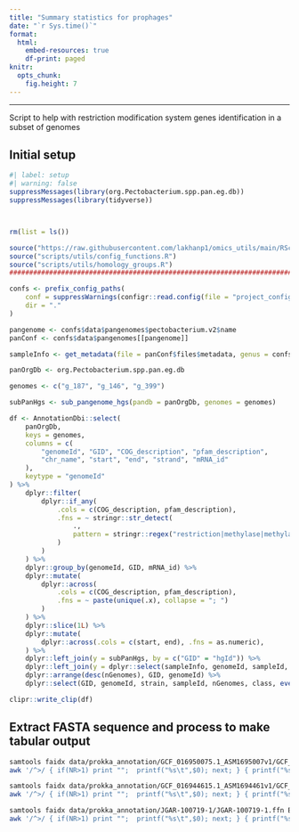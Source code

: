 ```yaml
---
title: "Summary statistics for prophages"
date: "`r Sys.time()`"
format: 
  html: 
    embed-resources: true
    df-print: paged
knitr: 
  opts_chunk:
    fig.height: 7
---
```


***

Script to help with restriction modification system genes identification in a subset of genomes

## Initial setup

```r
#| label: setup
#| warning: false
suppressMessages(library(org.Pectobacterium.spp.pan.eg.db))
suppressMessages(library(tidyverse))



rm(list = ls())

source("https://raw.githubusercontent.com/lakhanp1/omics_utils/main/RScripts/utils.R")
source("scripts/utils/config_functions.R")
source("scripts/utils/homology_groups.R")
################################################################################

confs <- prefix_config_paths(
    conf = suppressWarnings(configr::read.config(file = "project_config.yaml")),
    dir = "."
)

pangenome <- confs$data$pangenomes$pectobacterium.v2$name
panConf <- confs$data$pangenomes[[pangenome]]

sampleInfo <- get_metadata(file = panConf$files$metadata, genus = confs$genus)

panOrgDb <- org.Pectobacterium.spp.pan.eg.db

genomes <- c("g_187", "g_146", "g_399")

subPanHgs <- sub_pangenome_hgs(pandb = panOrgDb, genomes = genomes)

```

```r
df <- AnnotationDbi::select(
    panOrgDb,
    keys = genomes,
    columns = c(
        "genomeId", "GID", "COG_description", "pfam_description",
        "chr_name", "start", "end", "strand", "mRNA_id"
    ),
    keytype = "genomeId"
) %>%
    dplyr::filter(
        dplyr::if_any(
            .cols = c(COG_description, pfam_description),
            .fns = ~ stringr::str_detect(
                .,
                pattern = stringr::regex("restriction|methylase|methylation|methyltransferase", ignore_case = TRUE)
            )
        )
    ) %>%
    dplyr::group_by(genomeId, GID, mRNA_id) %>%
    dplyr::mutate(
        dplyr::across(
            .cols = c(COG_description, pfam_description),
            .fns = ~ paste(unique(.x), collapse = "; ")
        )
    ) %>%
    dplyr::slice(1L) %>%
    dplyr::mutate(
        dplyr::across(.cols = c(start, end), .fns = as.numeric),
    ) %>%
    dplyr::left_join(y = subPanHgs, by = c("GID" = "hgId")) %>%
    dplyr::left_join(y = dplyr::select(sampleInfo, genomeId, sampleId, strain), by = "genomeId") %>%
    dplyr::arrange(desc(nGenomes), GID, genomeId) %>%
    dplyr::select(GID, genomeId, strain, sampleId, nGenomes, class, everything())

clipr::write_clip(df)

```

## Extract FASTA sequence and process to make tabular output

```bash

samtools faidx data/prokka_annotation/GCF_016950075.1_ASM1695007v1/GCF_016950075.1_ASM1695007v1.ffn CEODHIHA_03931 CEODHIHA_03925 CEODHIHA_03878 CEODHIHA_03877 CEODHIHA_03876 CEODHIHA_03875 CEODHIHA_03739 CEODHIHA_03727 CEODHIHA_00728 CEODHIHA_00023 CEODHIHA_00951 CEODHIHA_01083 CEODHIHA_00107 CEODHIHA_00110 CEODHIHA_00191 CEODHIHA_00230 CEODHIHA_04008 CEODHIHA_03196 CEODHIHA_01093 CEODHIHA_01109 CEODHIHA_00087 CEODHIHA_00067 CEODHIHA_01382 CEODHIHA_03066 CEODHIHA_03030 CEODHIHA_03008 CEODHIHA_02992 CEODHIHA_02911 CEODHIHA_02855 CEODHIHA_02784 CEODHIHA_02757 CEODHIHA_02750 CEODHIHA_02657 CEODHIHA_02420 CEODHIHA_02349 CEODHIHA_02309 CEODHIHA_02168 CEODHIHA_02141 CEODHIHA_02139 CEODHIHA_02138 CEODHIHA_02135 CEODHIHA_02112 CEODHIHA_00247 CEODHIHA_00251 CEODHIHA_00263 CEODHIHA_00294 CEODHIHA_00348 CEODHIHA_00472 CEODHIHA_00498 CEODHIHA_00535 CEODHIHA_00567 CEODHIHA_00595 CEODHIHA_00664 CEODHIHA_02025 CEODHIHA_01877 CEODHIHA_01858 CEODHIHA_01846 CEODHIHA_01795 CEODHIHA_01759 CEODHIHA_00873 CEODHIHA_00774 CEODHIHA_00765 CEODHIHA_00683 CEODHIHA_01443 CEODHIHA_01510 CEODHIHA_01323 CEODHIHA_01151 CEODHIHA_03208 CEODHIHA_03374 CEODHIHA_03383 CEODHIHA_04278 CEODHIHA_04132 CEODHIHA_04133 CEODHIHA_03076 CEODHIHA_03914 CEODHIHA_00146 CEODHIHA_02070 CEODHIHA_03109 CEODHIHA_04095 CEODHIHA_01555 CEODHIHA_04176 CEODHIHA_02690 CEODHIHA_04086 CEODHIHA_01730 CEODHIHA_01731 CEODHIHA_01732 CEODHIHA_03095 |
awk '/^>/ { if(NR>1) print "";  printf("%s\t",$0); next; } { printf("%s",$0);}  END {printf("\n");}' > temp/seq.fasta

samtools faidx data/prokka_annotation/GCF_016944615.1_ASM1694461v1/GCF_016944615.1_ASM1694461v1.ffn MCIDMLNJ_02851 MCIDMLNJ_02857 MCIDMLNJ_02905 MCIDMLNJ_02906 MCIDMLNJ_02907 MCIDMLNJ_02908 MCIDMLNJ_03049 MCIDMLNJ_03061 MCIDMLNJ_03826 MCIDMLNJ_03096 MCIDMLNJ_04496 MCIDMLNJ_04345 MCIDMLNJ_03179 MCIDMLNJ_03183 MCIDMLNJ_03265 MCIDMLNJ_03310 MCIDMLNJ_02773 MCIDMLNJ_01976 MCIDMLNJ_04333 MCIDMLNJ_04317 MCIDMLNJ_03159 MCIDMLNJ_03139 MCIDMLNJ_04029 MCIDMLNJ_01905 MCIDMLNJ_01870 MCIDMLNJ_01848 MCIDMLNJ_01832 MCIDMLNJ_01751 MCIDMLNJ_01688 MCIDMLNJ_01625 MCIDMLNJ_01598 MCIDMLNJ_01592 MCIDMLNJ_01462 MCIDMLNJ_01227 MCIDMLNJ_01156 MCIDMLNJ_01116 MCIDMLNJ_00975 MCIDMLNJ_00948 MCIDMLNJ_00946 MCIDMLNJ_00945 MCIDMLNJ_00942 MCIDMLNJ_00919 MCIDMLNJ_03327 MCIDMLNJ_03331 MCIDMLNJ_03343 MCIDMLNJ_03376 MCIDMLNJ_03432 MCIDMLNJ_03566 MCIDMLNJ_03592 MCIDMLNJ_03627 MCIDMLNJ_03659 MCIDMLNJ_03687 MCIDMLNJ_03761 MCIDMLNJ_00729 MCIDMLNJ_00514 MCIDMLNJ_00497 MCIDMLNJ_00485 MCIDMLNJ_00439 MCIDMLNJ_00369 MCIDMLNJ_03969 MCIDMLNJ_03875 MCIDMLNJ_03866 MCIDMLNJ_03781 MCIDMLNJ_00058 MCIDMLNJ_00128 MCIDMLNJ_04079 MCIDMLNJ_04274 MCIDMLNJ_01991 MCIDMLNJ_02175 MCIDMLNJ_02184 MCIDMLNJ_02545 MCIDMLNJ_02684 MCIDMLNJ_02683 MCIDMLNJ_01915 MCIDMLNJ_02869 MCIDMLNJ_03215 MCIDMLNJ_00888 MCIDMLNJ_02645 MCIDMLNJ_00612 MCIDMLNJ_00611 MCIDMLNJ_00617 MCIDMLNJ_00881 MCIDMLNJ_00846 MCIDMLNJ_00836 MCIDMLNJ_02639 MCIDMLNJ_03220 MCIDMLNJ_03213 MCIDMLNJ_03218 MCIDMLNJ_01536 MCIDMLNJ_00212 MCIDMLNJ_00214 MCIDMLNJ_00215 MCIDMLNJ_00393 MCIDMLNJ_04259 MCIDMLNJ_01727 MCIDMLNJ_00324 MCIDMLNJ_00213 MCIDMLNJ_00211 MCIDMLNJ_00210 MCIDMLNJ_02923 MCIDMLNJ_04427  |
awk '/^>/ { if(NR>1) print "";  printf("%s\t",$0); next; } { printf("%s",$0);}  END {printf("\n");}' >> temp/seq.fasta

samtools faidx data/prokka_annotation/JGAR-100719-1/JGAR-100719-1.ffn BAKEABOG_00224 BAKEABOG_00218 BAKEABOG_00168 BAKEABOG_00167 BAKEABOG_00166 BAKEABOG_00165 BAKEABOG_00028 BAKEABOG_00017 BAKEABOG_03484 BAKEABOG_03709 BAKEABOG_03942 BAKEABOG_03812 BAKEABOG_04207 BAKEABOG_04210 BAKEABOG_04286 BAKEABOG_04323 BAKEABOG_00303 BAKEABOG_01675 BAKEABOG_03802 BAKEABOG_03786 BAKEABOG_04374 BAKEABOG_03751 BAKEABOG_03470 BAKEABOG_01802 BAKEABOG_01837 BAKEABOG_01858 BAKEABOG_01874 BAKEABOG_01958 BAKEABOG_02016 BAKEABOG_02115 BAKEABOG_02142 BAKEABOG_02148 BAKEABOG_02242 BAKEABOG_02470 BAKEABOG_03978 BAKEABOG_04017 BAKEABOG_04158 BAKEABOG_04182 BAKEABOG_04184 BAKEABOG_04185 BAKEABOG_04188 BAKEABOG_00838 BAKEABOG_02526 BAKEABOG_02530 BAKEABOG_02543 BAKEABOG_02574 BAKEABOG_02630 BAKEABOG_02749 BAKEABOG_02775 BAKEABOG_02820 BAKEABOG_02852 BAKEABOG_02880 BAKEABOG_02952 BAKEABOG_00923 BAKEABOG_01128 BAKEABOG_01146 BAKEABOG_01158 BAKEABOG_01208 BAKEABOG_01243 BAKEABOG_03627 BAKEABOG_03533 BAKEABOG_03524 BAKEABOG_04421 BAKEABOG_01647 BAKEABOG_01570 BAKEABOG_03411 BAKEABOG_03235 BAKEABOG_03210 BAKEABOG_03043 BAKEABOG_03034 BAKEABOG_00533 BAKEABOG_00395 BAKEABOG_00396 BAKEABOG_01792 BAKEABOG_00207 BAKEABOG_00874 BAKEABOG_01299 BAKEABOG_00434 BAKEABOG_01040 BAKEABOG_01041 BAKEABOG_01035 BAKEABOG_01306 BAKEABOG_01340 BAKEABOG_01350 BAKEABOG_00440 BAKEABOG_01763 BAKEABOG_01491 BAKEABOG_01490 BAKEABOG_01492 BAKEABOG_01493  |
awk '/^>/ { if(NR>1) print "";  printf("%s\t",$0); next; } { printf("%s",$0);}  END {printf("\n");}' >> temp/seq.fasta

```

